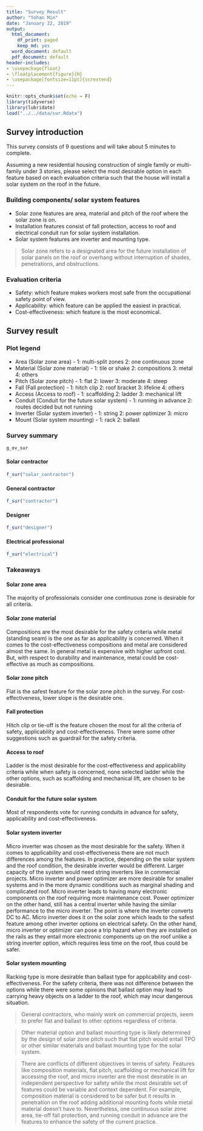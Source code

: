 ```yaml
---
title: "Survey Result"
author: "Yohan Min"
date: "January 22, 2019"
output:
  html_document:
    df_print: paged
    keep_md: yes
  word_document: default
  pdf_document: default
header-includes:
- \usepackage{float}
- \floatplacement{figure}{H}
- \usepackage[fontsize=11pt]{scrextend}
---
```


```r
knitr::opts_chunk$set(echo = F)
library(tidyverse)
library(lubridate)
load("../../data/sur.Rdata")
```

## Survey introduction

This survey consists of 9 questions and will take about 5 minutes to complete.

Assuming a new residential housing construction of single family or multi-family under 3 stories, please select the most desirable option in each feature based on each evaluation criteria such that the house will install a solar system on the roof in the future.

### Building components/ solar system features
* Solar zone features are area, material and pitch of the roof where the solar zone is on.
* Installation features consist of fall protection, access to roof and electrical conduit run for solar system installation.
* Solar system features are inverter and mounting type.

> Solar zone refers to a designated area for the future installation of solar panels on the roof or overhang without interruption of shades, penetrations, and obstructions.

### Evaluation criteria
* Safety: which feature makes workers most safe from the occupational safety point of view.
* Applicability: which feature can be applied the easiest in practical.
* Cost-effectiveness: which feature is the most economical.

## Survey result

### Plot legend

* Area (Solar zone area) - 
1: multi-split zones
2: one continuous zone
* Material (Solar zone material) - 
1: tile or shake
2: compositions
3: metal
4: others
* Pitch (Solar zone pitch) - 
1: flat
2: lower
3: moderate
4: steep
* Fall (Fall protection) - 
1: hitch clip
2: roof bracket
3: lifeline
4: others
* Access (Access to roof) -
1: scaffolding
2: ladder
3: mechanical lift
* Conduit (Conduit for the future solar system) - 
1: running in advance
2: routes decided but not running
* Inverter (Solar system inverter) -
1: string
2: power optimizer
3: micro
* Mount (Solar system mounting) -
1: rack
2: ballast

### Survey summary

```r
g_ov_sur
```


#### Solar contractor

```r
f_sur("solar_contractor")
```


#### General contractor

```r
f_sur("contractor")
```


#### Designer

```r
f_sur("designer")
```


#### Electrical professional
```r
f_sur("electrical")
```


### Takeaways

#### Solar zone area

The majority of professionals consider one continuous zone is desirable for all criteria.

#### Solar zone material

Compositions are the most desirable for the safety criteria while metal (standing seam) is the one as far as applicability is concerned. When it comes to the cost-effectiveness compositions and metal are considered almost the same. In general metal is expensive with higher upfront cost. But, with respect to durability and maintenance, metal could be cost-effective as much as compositions.

#### Solar zone pitch

Flat is the safest feature for the solar zone pitch in the survey. For cost-effectiveness, lower slope is the desirable one.

#### Fall protection

Hitch clip or tie-off is the feature chosen the most for all the criteria of safety, applicability and cost-effectiveness. There were some other suggestions such as guardrail for the safety criteria.

#### Access to roof

Ladder is the most desirable for the cost-effectiveness and applicability criteria while when safety is concerned, none selected ladder while the other options, such as scaffolding and mechanical lift, are chosen to be desirable.

#### Conduit for the future solar system

Most of respondents vote for running conduits in advance for safety, applicability and cost-effectiveness.

#### Solar system inverter

Micro inverter was chosen as the most desirable for the safety. When it comes to applicability and cost-effectiveness there are not much differences among the features. In practice, depending on the solar system and the roof condition, the desirable inverter would be different. Larger capacity of the system would need string inverters like in commercial projects. Micro inverter and power optimizer are more desirable for smaller systems and in the more dynamic conditions such as marginal shading and complicated roof. Micro inverter leads to having many electronic components on the roof requiring more maintenance cost. Power optimizer on the other hand, still has a central inverter while having the similar performance to the micro inverter. The point is where the inverter converts DC to AC. Micro inverter does it on the solar zone which leads to the safest feature among other inverter options on electrical safety. On the other hand, micro inverter or optimizer can pose a trip hazard when they are installed on the rails as they entail more electronic components up on the roof unlike a string inverter option, which requires less time on the roof, thus could be safer.  

#### Solar system mounting

Racking type is more desirable than ballast type for applicability and cost-effectiveness. For the safety criteria, there was not difference between the options while there were some opinions that ballast option may lead to carrying heavy objects on a ladder to the roof, which may incur dangerous situation. 

> General contractors, who mainly work on commercial projects, seem to prefer flat and ballast to other options regardless of criteria.

> Other material option and ballast mounting type is likely determined by the design of solar zone pitch such that flat pitch would entail TPO or other similar materials and ballast mounting type for the solar system.

> There are conflicts of different objectives in terms of safety. Features like composition materials, flat pitch, scaffolding or mechanical lift for accessing the roof, and micro inverter are the most desirable in an independent perspective for safety while the most desirable set of features could be variable and context dependent. For example, composition material is considered to be safer but it results in penetration on the roof adding additional mounting foots while metal material doesn't have to. Nevertheless, one continuous solar zone area, tie-off fall protection, and running conduit in advance are the features to enhance the safety of the current practice.
